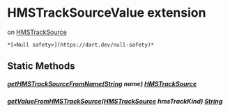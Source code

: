 # HMSTrackSourceValue extension

on [HMSTrackSource](../hmssdk_flutter/HMSTrackSource-class)

    *[<Null safety>](https://dart.dev/null-safety)*

## Static Methods

##### [getHMSTrackSourceFromName](../hmssdk_flutter/HMSTrackSourceValue/getHMSTrackSourceFromName)([String](https://api.flutter.dev/flutter/dart-core/String-class.html) name) [HMSTrackSource](../hmssdk_flutter/HMSTrackSource-class)

##### [getValueFromHMSTrackSource](../hmssdk_flutter/HMSTrackSourceValue/getValueFromHMSTrackSource)([HMSTrackSource](../hmssdk_flutter/HMSTrackSource-class) hmsTrackKind) [String](https://api.flutter.dev/flutter/dart-core/String-class.html)
